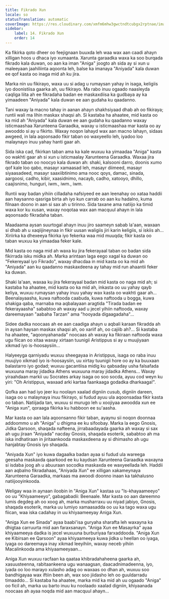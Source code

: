 ```yaml
---
title: Fikrado Xun
locale: so
statusTranslation: automatic
coverImage: https://res.cloudinary.com/xmfm6mhw3gwctndtcubgx2rptnae/image/upload/v1740468922/small_cover_tratado_de_psicologia_revolucionaria_a4c0dca4e0.webp
sidebar:
    label: 14. Fikrado Xun
    order: 14
---
```

Ka fikirka qoto dheer oo feejignaan buuxda leh waa wax aan caadi ahayn xilligan hoos u dhaca iyo xumaanta. Xarunta garaadka waxa ka soo burqada fikrado kala duwan, oo aan ka iman "Aniga" joogto ah sida ay si xun u maleeyaan jaahiliinta aqoonta leh, balse ka imanaya "Aniyada" kala duwan ee qof kasta oo inaga mid ah ku jira.

Marka nin uu fikirayo, waxa uu si adag u rumaysan yahay in isaga, keligiis iyo doonistiisa gaarka ah, uu fikirayo. Ma rabo inuu ogaado naasleyda caqliga liita ah ee fikradaha badan ee maskaxdiisa ka gudbaya ay ka yimaadeen "Aniyada" kala duwan ee aan gudaha ku qaadanno.

Tani waxay la macno tahay in aanan ahayn shakhsiyaad dhab ah oo fikiraya; runtii wali ma lihin maskax shaqsi ah. Si kastaba ha ahaatee, mid kasta oo ka mid ah "Aniyada" kala duwan ee aan gudaha ku qaadanno waxay isticmaashaa Xarunteena Garaadka, waxay u isticmaashaa mar kasta oo ay awooddo si ay u fikirto. Waxay noqon lahayd wax aan macno lahayn, sidaas awgeed, in lala aqoonsado fikir taban oo waxyeello leh, iyadoo loo malaynayo inuu yahay hanti gaar ah.

Sida iska cad, fikirkan taban ama ka kale wuxuu ka yimaadaa "Aniga" kasta oo wakhti gaar ah si xun u isticmaalay Xarunteena Garaadka. Waxaa jira fikrado taban oo noocyo kala duwan ah: shaki, kalsooni darro, doonis xumo qof kale loo qabo, masayr xamaasad leh, masayr diimeed, masayr siyaasadeed, masayr saaxiibtinimo ama nooc qoys, damac, sinada, aargoosi, cadho, kibir, xaasidnimo, nacayb, cadho, xatooyo, dhillo, caajisnimo, hunguri, iwm., iwm., iwm.

Runtii way badan yihiin cilladaha nafsiyeed ee aan leenahay oo xataa haddii aan haysanno qasriga birta ah iyo kun carrab oo aan ku hadalno, kuma filnaan doono in aan si sax ah u tirinno. Sida taxane ama natiijo ka timid waxa kor ku xusan, waxay noqotaa wax aan macquul ahayn in lala aqoonsado fikradaha taban.

Maadaama aysan suurtogal ahayn inuu jiro saameyn sabab la'aan, waxaan si dhab ah u xaqiijineynaa in fikir uusan waligiis jiri karin keligiis, si iskiis ah... Xiriirka ka dhexeeya fikirka iyo fekerka waa mid muuqda; fikir kasta oo taban wuxuu ka yimaadaa feker kale.

Mid kasta oo naga mid ah waxa ku jira fekerayaal taban oo badan sida fikirrada isku midka ah. Marka arintaan laga eego xagal ka duwan oo "Fekereyaal iyo Fikrado", waxay dhacdaa in mid kasta oo ka mid ah "Aniyada" aan ku qaadanno maskaxdeena ay tahay mid run ahaantii feker ka duwan.

Shaki la'aan, waxaa ku jira fekerayaal badan mid kasta oo naga mid ah; si kastaba ha ahaatee, mid kasta oo ka mid ah, inkasta oo uu yahay qayb keliya, wuxuu rumaysan yahay inuu yahay wax kasta oo wakhti gaar ah... Beenalayaasha, kuwa naftooda caabuda, kuwa naftooda u bogga, kuwa shakiga qaba, marnaba ma aqbalayaan aragtida "Tirada badan ee fekerayaasha" sababtoo ah waxay aad u jecel yihiin naftooda, waxay dareemayaan "aabaha Tarzan" ama "hooyada digaagadaha"...

Sidee dadka noocaas ah ee aan caadiga ahayn u aqbali karaan fikradda ah in aysan haysan maskax shaqsi ah, oo xariif ah, oo cajiib ah?... Si kastaba ha ahaatee, "aqoonyahanada" noocaas ah waxay ka fikiraan naftooda waxa ugu fiican oo xitaa waxay xirtaan tuunigii Aristippus si ay u muujiyaan xikmad iyo is-hoosaysiin...

Halyeeyga qarniyadu wuxuu sheegayaa in Aristippus, isaga oo raba inuu muujiyo xikmad iyo is-hoosaysiin, uu xirtay tuunigii hore oo ay ka buuxaan balastarro iyo godad; wuxuu gacantiisa midig ku qabsaday usha falsafada wuxuuna maray jidadka Athens wuxuuna maray jidadka Athens... Waxay yiraahdaan markii uu Socrates arkay isaga oo soo socda, ayuu cod weyn ku yiri: "Oh Aristippus, waxaad arki kartaa faankaaga godadka dharkaaga!".

Qofka aan had iyo jeer ku noolayn xaalad digniin cusub, digniin dareen, isaga oo u malaynaya inuu fikirayo, si fudud ayuu ula aqoonsadaa fikir kasta oo taban. Natiijada tan, wuxuu si murugo leh u xoojiyaa awoodda xun ee "Aniga xun", qoraaga fikirka ku habboon ee su'aasha.

Mar kasta oo aan lala aqoonsanno fikir taban, ayaynu sii noqon doonnaa addoommo u ah "Aniga" u dhigma ee ku sifoobay. Marka la eego Gnosis, Jidka Qarsoon, shaqada nafteena, jirrabaadayada gaarka ah waxay si sax ah ugu jiraan "Aniyada" nacday Gnosis, shaqada esoterik, sababtoo ah ma iska indhatiraan in jiritaankooda maskaxdeena ay si dhimasho ah ugu hanjabtay Gnosis iyo shaqada.

"Aniyada Xun" iyo kuwa dagaalka badan ayaa si fudud ula wareega geesaha maskaxda qaarkood ee ku kaydsan Xarunteena Garaadka waxayna si isdaba joog ah u abuuraan socodka maskaxda ee waxyeellada leh. Haddii aan aqbalno fikradahaas, "Aniyada Xun" ee xilligan xakameynaya Xarunteena Garaadka, markaas ma awoodi doonno inaan ka takhalusno natiijooyinkooda.

Weligay waa in aynaan iloobin in "Aniga Xun" kastaa uu "Is-khayaameeyo" oo uu "Khiyaameeyo", gabagabadii: Beenaale. Mar kasta oo aan dareemno lumis degdeg ah oo xoog ah, marka musharraxu uu niyad jabiyo, Gnosis, shaqada esoterik, marka uu lumiyo xamaasadda oo uu ka tago waxa ugu fiican, waa iska cadahay in uu khiyaameeyay Aniga Xun.

"Aniga Xun ee Sinada" ayaa baabi'isa guryaha sharafta leh waxayna ka dhigtaa carruurta mid aan faraxsanayn. "Aniga Xun ee Masayrka" ayaa khiyaameeya dadka is jecel wuxuuna burburiyaa farxaddooda. "Aniga Xun ee Kibirsan ee Qarsoon" ayaa khiyaameeya kuwa jidka u heellan oo iyaga, iyaga oo dareemaya inay xikmad leeyihiin, waxay neceb yihiin Macalinkooda ama khiyaameeyaan...

Aniga Xun wuxuu racfaan ka qaataa khibradahaheena gaarka ah, xasuusteenna, rabitaankeena ugu wanaagsan, daacadnimadeenna, iyo, iyada oo loo marayo xulasho adag oo waxaas oo dhan ah, wuxuu soo bandhigayaa wax iftiin been ah, wax soo jiidasho leh oo guuldarradu timaaddo... Si kastaba ha ahaatee, marka mid ka mid ah uu ogaado "Aniga" oo ficil ah, marka uu barto inuu ku noolaado xaalad digniin, khiyaanada noocaas ah ayaa noqda mid aan macquul ahayn...

